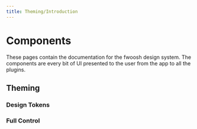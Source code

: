 ```yaml
---
title: Theming/Introduction
---
```


# Components

These pages contain the documentation for the fwoosh design system.
The components are every bit of UI presented to the user from the app to all the plugins.

## Theming

### Design Tokens

### Full Control
